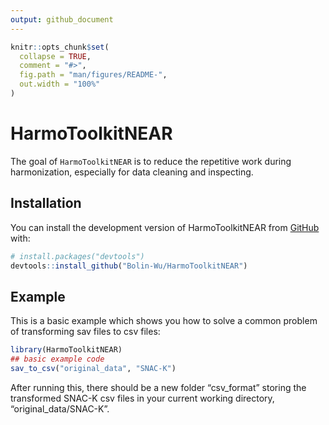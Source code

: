 ```yaml
---
output: github_document
---
```


<!-- README.md is generated from README.Rmd. Please edit that file -->

```r
knitr::opts_chunk$set(
  collapse = TRUE,
  comment = "#>",
  fig.path = "man/figures/README-",
  out.width = "100%"
)
```

# HarmoToolkitNEAR

<!-- badges: start -->
<!-- badges: end -->

The goal of `HarmoToolkitNEAR` is to reduce the repetitive work during harmonization, especially for data cleaning and inspecting.

## Installation

You can install the development version of HarmoToolkitNEAR from [GitHub](https://github.com/) with:

``` r
# install.packages("devtools")
devtools::install_github("Bolin-Wu/HarmoToolkitNEAR")
```

## Example

This is a basic example which shows you how to solve a common problem of transforming sav files to csv files:

```r
library(HarmoToolkitNEAR)
## basic example code
sav_to_csv("original_data", "SNAC-K")
```

After running this, there should be a new folder "csv_format" storing the transformed SNAC-K csv files in your current working directory, "original_data/SNAC-K".


